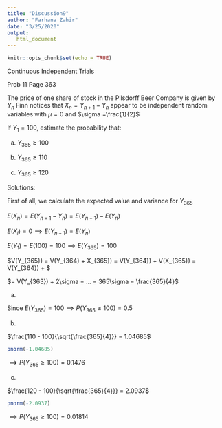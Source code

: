 ---
title: "Discussion9"
author: "Farhana Zahir"
date: "3/25/2020"
output: 
   html_document
---

```{r setup, include=FALSE}
knitr::opts_chunk$set(echo = TRUE)
```

Continuous Independent Trials

Prob 11 Page 363

The price of one share of stock in the Pilsdorff Beer Company is given by $Y_{n}$
Finn notices that $X_{n} = Y_{n+1} - Y_{n}$ appear to be independent random variables with $\mu = 0$ and $\sigma  =\frac{1}{2}$

If $Y_{1} = 100$, estimate the probability that:

a) $Y_{365}\geq100$

b) $Y_{365}\geq110$

c) $Y_{365}\geq120$

Solutions:

First of all, we calculate the expected value and variance for $Y_{365}$

$E(X_{n}) = E(Y_{n+1}-Y_{n}) = E(Y_{n+1})-E(Y_{n})$

$E(X_{i}) = 0 \implies E(Y_{n+1})=E(Y_{n})$

$E(Y_{1}) = E(100) = 100 \implies E(Y_{365}) = 100$

$V(Y_{365}) = V(Y_{364} + X_{365}) = V(Y_{364}) + V(X_{365}) = V(Y_{364}) + \sigma $

$= V(Y_{363}) + 2\sigma = ... = 365\sigma = \frac{365}{4}$

a)

Since $E(Y_{365}) = 100 \implies P(Y_{365} \geq 100) = 0.5$

b)

$\frac{110 - 100}{\sqrt{\frac{365}{4}}} = 1.04685$

```{r}
pnorm(-1.04685)
```

$\implies P(Y_{365}\geq 100) = 0.1476$


c)

$\frac{120 - 100}{\sqrt{\frac{365}{4}}} = 2.0937$

```{r}
pnorm(-2.0937)
```

$\implies P(Y_{365}\geq 100) = 0.01814$